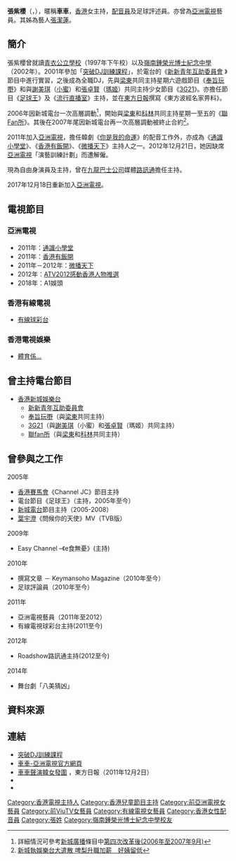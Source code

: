{{藝人
|姓名 = 張紫櫻
|類型 = 女演員
|圖片 = Cheung Tsz Ying Cherry.JPG
|圖片簡介 = 2014年2月15日
|原名 = 張紫櫻
|外文名 =  
|外文 =  
|羅馬拼音 = 
|英文名 = Cheung Tsz Ying
|暱稱 = 車車、Che Che
|其他藝名 = 
|國籍 = {{CNHK}}
|民族 = 
|籍貫 = 
|出生日期 = {{birth_date_and_age|1985|7|30}}
|出生地點 = {{HKG-GBR}}
|逝世日期 = 
|逝世地點 = 
|職業 = [[主持|主持]]、[[配音員|配音員]]、[[足球評論員|足球評論員]]、[[藝員|藝員]]
|語言 = [[粵語|粵語]]、[[普通話|普通話]]、[[英語|英語]]
|三圍 = 
|教育程度 = 
|母校 = [[青衣公立學校|青衣公立學校]]<br>[[嶺南鍾榮光博士紀念中學|嶺南鍾榮光博士紀念中學]]
|宗教信仰 =
|配偶 = 
|兒女 = 
|父母 = 
|音樂類型 = 
|演奏樂器 = 
|出身地 = 
|出道作 = {{HK}}
|出道日期 = 
|代表作 = 
|活躍年代 = 2001年至今
|唱片公司 = 
|相關團體 =
|獎項 = 
|IMDb = 
|現任成員 = 
|過往成員 = 
|音樂專輯 = 
|電影 = 
|電視節目 = 
|舞台劇 = 
|書籍 = 
}}

'''張紫櫻'''（{{lang-en|Cherry Cheung}}，{{bd|1985年|7月30日}}），暱稱'''車車'''，[[香港|香港]]女主持，[[配音員|配音員]]及足球評述員。亦曾為[[亞洲電視|亞洲電視]]藝員。其姊為藝人[[張潔蓮_(香港)|張潔蓮]]。

==簡介==
張紫櫻曾就讀[[青衣公立學校|青衣公立學校]]（1997年下午校）以及[[嶺南鍾榮光博士紀念中學|嶺南鍾榮光博士紀念中學]]（2002年）。2001年參加「[https://web.archive.org/web/20121204030750/http://www.uzone21.com/radio/dj/ 突破DJ訓練課程]」，於電台的《[http://newu997.blogspot.hk/ 新新青年互助委員會] {{Wayback|url=http://newu997.blogspot.hk/ |date=20130728120709 }}》節目中進行實習，之後成為全職DJ，先與[[梁東|梁東]]共同主持星期六遊戲節目《[[奉旨玩嘢|奉旨玩嘢]]》和與[[謝美琪|謝美琪]]（[[小蜜|小蜜]]）和[[張卓賢|張卓賢]]（[[瑪姬|瑪姬]]）共同主持少女節目《[[3G21|3G21]]》。亦擔任節目《[[足球王|足球王]]》及《[[流行直播室|流行直播室]]》主持，並在[[東方日報|東方日報]]撰寫《東方波經名家畀料》。

2006年因新城電台一次高層調動<ref>詳細情況可參考[[新城廣播|新城廣播]]條目中[[新城廣播#第四次改革後(2006年至2007年9月)|第四次改革後(2006年至2007年9月)]]</ref>，開始與[[梁東|梁東]]和[[科林|科林]]共同主持星期一至五的《[[聯Fan所|聯Fan所]]》。其後在2007年尾因新城電台再一次高層調動被終止合約<ref>[http://hk.apple.nextmedia.com/template/apple/art_main.php?iss_id=20071230&sec_id=462&art_id=10585746 新城執娛樂台大遣散 啤梨升職加薪　好姨留低]{{Dead link}}</ref>。

2011年加入[[亞洲電視|亞洲電視]]，擔任韓劇《[[你是我的命運|你是我的命運]]》的配音工作外，亦成為《[[通識小學堂|通識小學堂]]》、《[[香港有飯開|香港有飯開]]》、《[[微播天下|微播天下]]》主持人之一。2012年12月21日，她因缺席[[亞洲電視|亞洲電視]]「演藝訓練計劃」而遭解僱。

現為自由身演員及主持，曾在[[九龍巴士公司|九龍巴士公司]]媒體[[路訊通|路訊通]]擔任主持。

2017年12月18日重新加入[[亞洲電視|亞洲電視]]。

==電視節目==
===亞洲電視===
*2011年：[[通識小學堂|通識小學堂]]
*2011年：[[香港有飯開|香港有飯開]]
*2011年－2012年：[[微播天下|微播天下]]
*2012年：[[ATV2012感動香港人物推選|ATV2012感動香港人物推選]]
*2018年：A1娛頭

===香港有線電視===
*[[有線球彩台|有線球彩台]]

===香港電視娛樂===
*[[體育係...|體育係...]]

==曾主持電台節目==
*[[香港|香港]][[新城娛樂台|新城娛樂台]]
**[http://newu997.blogspot.hk/ 新新青年互助委員會] {{Wayback|url=http://newu997.blogspot.hk/ |date=20130728120709 }}
**[[奉旨玩嘢|奉旨玩嘢]]（與[[梁東|梁東]]共同主持）
**[[3G21|3G21]]（與[[謝美琪|謝美琪]]（小蜜）和[[張卓賢|張卓賢]]（瑪姬）共同主持）
**[[聯fan所|聯fan所]]（與[[梁東|梁東]]和[[科林|科林]]共同主持）

==曾參與之工作==
;2005年
*[[香港賽馬會|香港賽馬會]]《Channel JC》節目主持
*電台節目《足球王》（主持，2005年至今）
*[[新城電台|新城電台]]節目主持（2005-2008）
*[[葉宇澄|葉宇澄]]《問候你的天使》MV（TVB版）
;2009年
*Easy Channel –《e食無憂》(主持) 
;2010年
*撰寫文章 － Keymansoho Magazine（2010年至今） 
*足球評論員（2010年至今）
;2011年
*亞洲電視藝員（2011年至2012）
*有線電視球彩台主持(2011至今)
;2012年
*Roadshow路訊通主持(2012至今)
;2014年
*舞台劇「八美猜凶」

==資料來源==
<div class="references-small">
{{reflist}}
</div>

==連結==
*[http://www.uzone21.com/radio/dj 突破DJ訓練課程] {{Wayback|url=http://www.uzone21.com/radio/dj |date=20121204030750 }}
*[https://web.archive.org/web/20110926090343/http://app2.hkatv.com/v5/star/artiste.html?id=173 車車-亞洲電視官方網頁]
*[http://orientaldaily.on.cc/cnt/entertainment/20111202/00282_097.html 車車聲演韓女發圍 ] {{Wayback|url=http://orientaldaily.on.cc/cnt/entertainment/20111202/00282_097.html |date=20111205201507 }}，東方日報（2011年12月2日）
*{{Instagram|cheche730}}
*{{Facebook|cheche730}}

[[Category:香港電視主持人|Category:香港電視主持人]]
[[Category:香港兒童節目主持|Category:香港兒童節目主持]]
[[Category:前亞洲電視女藝員|Category:前亞洲電視女藝員]]
[[Category:前ViuTV女藝員|Category:前ViuTV女藝員]]
[[Category:有線電視女藝員|Category:有線電視女藝員]]
[[Category:香港女性配音員|Category:香港女性配音員]]
[[Category:張姓|Category:張姓]]
[[Category:嶺南鍾榮光博士紀念中學校友|Category:嶺南鍾榮光博士紀念中學校友]]